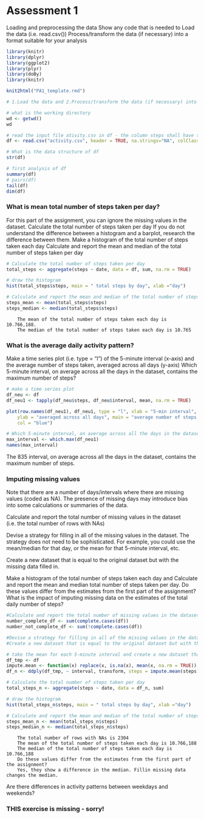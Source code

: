 Assessment 1
=========================

Loading and preprocessing the data
Show any code that is needed to
Load the data (i.e. read.csv())
Process/transform the data (if necessary) into a format suitable for your analysis
```r
library(knitr)
library(dplyr)
library(ggplot2)
library(plyr)
library(doBy)
library(knitr)

knit2html("PA1_template.rmd")

# 1.Load the data and 2.Process/transform the data (if necessary) into a format suitable for your analysis

# what is the working directory
wd <- getwd()
wd

# read the input file ativity.csv in df - the column steps shall have the format integer
df <- read.csv("activity.csv", header = TRUE, na.strings="NA", colClasses =c("integer", "Date", "integer"), sep=",")

# What is the data structure of df
str(df)

# first analysis of df
summary(df)
# pairs(df)
tail(df)
dim(df)
```

### What is mean total number of steps taken per day?
For this part of the assignment, you can ignore the missing values in the dataset.
Calculate the total number of steps taken per day
If you do not understand the difference between a histogram and a barplot, research the difference between them. Make a histogram of the total number of steps taken each day
Calculate and report the mean and median of the total number of steps taken per day

```r
# Calculate the total number of steps taken per day
total_steps <- aggregate(steps ~ date, data = df, sum, na.rm = TRUE)

# draw the histogram
hist(total_steps$steps, main = " total steps by day", xlab ="day")

# Calculate and report the mean and median of the total number of steps taken per day
steps_mean <- mean(total_steps$steps)
steps_median <- median(total_steps$steps)
```


        The mean of the total number of steps taken each day is 10.766,188.
        The median of the total number of steps taken each day is 10.765


### What is the average daily activity pattern?
Make a time series plot (i.e. type = "l") of the 5-minute interval (x-axis) and the average number of steps taken, averaged across all days (y-axis)
Which 5-minute interval, on average across all the days in the dataset, contains the maximum number of steps?

```r
# make a time series plot
df_neu <- df
df_neu1 <- tapply(df_neu$steps, df_neu$interval, mean, na.rm = TRUE)

plot(row.names(df_neu1), df_neu1, type = "l", xlab = "5-min interval", 
    ylab = "averaged across all days", main = "average number of steps taken", 
    col = "blue")

# Which 5-minute interval, on average across all the days in the dataset, contains the maximum number of steps?
max_interval <- which.max(df_neu1)
names(max_interval)
```
The 835 interval, on average across all the days in the dataset, contains the maximum number of steps.


### Imputing missing values

Note that there are a number of days/intervals where there are missing values (coded as NA). The presence of missing days may introduce bias into some calculations or summaries of the data.

Calculate and report the total number of missing values in the dataset (i.e. the total number of rows with NAs)

Devise a strategy for filling in all of the missing values in the dataset. The strategy does not need to be sophisticated. For example, you could use the mean/median for that day, or the mean for that 5-minute interval, etc.

Create a new dataset that is equal to the original dataset but with the missing data filled in.

Make a histogram of the total number of steps taken each day and Calculate and report the mean and median total number of steps taken per day. Do these values differ from the estimates from the first part of the assignment? What is the impact of imputing missing data on the estimates of the total daily number of steps?
```r
#Calculate and report the total number of missing values in the dataset (i.e. the total number of rows with NAs)
number_complete_df <- sum(complete.cases(df))
number_not_complete_df <- sum(!complete.cases(df))

#Devise a strategy for filling in all of the missing values in the dataset. The strategy does not need to be sophisticated. For example, you could use the mean/median for that day, or the mean for that 5-minute interval, etc.
#Create a new dataset that is equal to the original dataset but with the missing data filled in.

# take the mean for each 5-minute interval and create a new dataset that is equal to the original dataset but with the missing data filled in
df_tmp <- df
impute.mean <- function(x) replace(x, is.na(x), mean(x, na.rm = TRUE))
df_n <- ddply(df_tmp, ~ interval, transform, steps = impute.mean(steps))

# Calculate the total number of steps taken per day
total_steps_n <- aggregate(steps ~ date, data = df_n, sum)

# draw the histogram
hist(total_steps_n$steps, main = " total steps by day", xlab ="day")

# Calculate and report the mean and median of the total number of steps taken per day
steps_mean_n <- mean(total_steps_n$steps)
steps_median_n <- median(total_steps_n$steps)

```

        The total number of rows with NAs is 2304
        The mean of the total number of steps taken each day is 10.766,188
        The median of the total number of steps taken each day is 10.766,188
        Do these values differ from the estimates from the first part of the assignment? 
        Yes, they show a difference in the median. Fillin missing data changes the median.

       


Are there differences in activity patterns between weekdays and weekends?

### THIS exercise is missing - sorry!
```r

```


